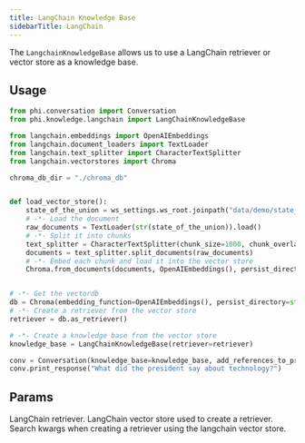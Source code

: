 ```yaml
---
title: LangChain Knowledge Base
sidebarTitle: LangChain
---
```


The `LangchainKnowledgeBase` allows us to use a LangChain retriever or vector store as a knowledge base.

## Usage

```python langchain_kb.py
from phi.conversation import Conversation
from phi.knowledge.langchain import LangChainKnowledgeBase

from langchain.embeddings import OpenAIEmbeddings
from langchain.document_loaders import TextLoader
from langchain.text_splitter import CharacterTextSplitter
from langchain.vectorstores import Chroma

chroma_db_dir = "./chroma_db"


def load_vector_store():
    state_of_the_union = ws_settings.ws_root.joinpath("data/demo/state_of_the_union.txt")
    # -*- Load the document
    raw_documents = TextLoader(str(state_of_the_union)).load()
    # -*- Split it into chunks
    text_splitter = CharacterTextSplitter(chunk_size=1000, chunk_overlap=0)
    documents = text_splitter.split_documents(raw_documents)
    # -*- Embed each chunk and load it into the vector store
    Chroma.from_documents(documents, OpenAIEmbeddings(), persist_directory=str(chroma_db_dir))


# -*- Get the vectordb
db = Chroma(embedding_function=OpenAIEmbeddings(), persist_directory=str(chroma_db_dir))
# -*- Create a retriever from the vector store
retriever = db.as_retriever()

# -*- Create a knowledge base from the vector store
knowledge_base = LangChainKnowledgeBase(retriever=retriever)

conv = Conversation(knowledge_base=knowledge_base, add_references_to_prompt=True)
conv.print_response("What did the president say about technology?")
```

## Params

<ResponseField name="retriever" type="Any" default="None">
  LangChain retriever.
</ResponseField>
<ResponseField name="vectorstore" type="Any" default="None">
  LangChain vector store used to create a retriever.
</ResponseField>
<ResponseField name="search_kwargs" type="dict" default="None">
  Search kwargs when creating a retriever using the langchain vector store.
</ResponseField>
